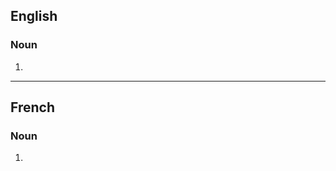==English==

===Noun===
{{head|en|noun form}}

# {{plural of|en|arriviste}}

----

==French==

===Noun===
{{head|fr|noun form|g=m-p|g2=f-p}}

# {{plural of|fr|arriviste}}